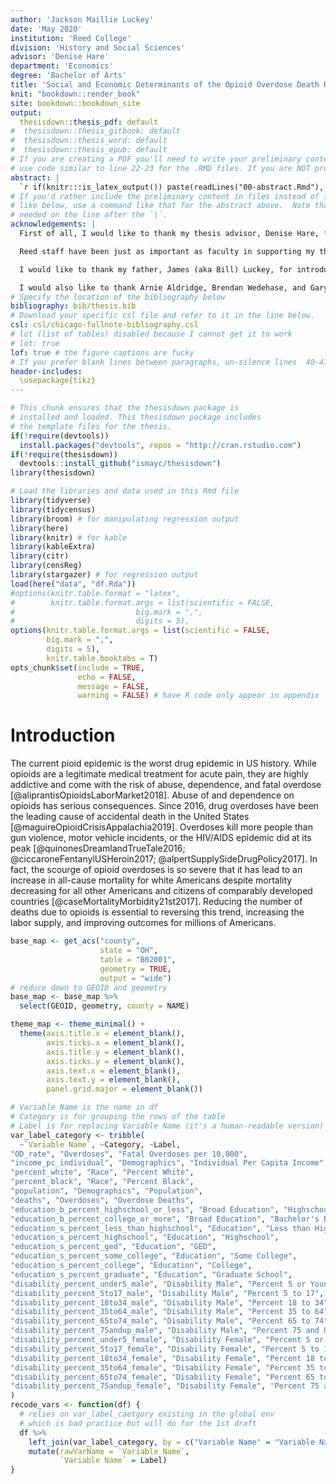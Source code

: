 ```yaml
---
author: 'Jackson Maillie Luckey'
date: 'May 2020'
institution: 'Reed College'
division: 'History and Social Sciences'
advisor: 'Denise Hare'
department: 'Economics'
degree: 'Bachelor of Arts'
title: 'Social and Economic Determinants of the Opioid Overdose Death Rate in Ohio'
knit: "bookdown::render_book"
site: bookdown::bookdown_site
output: 
  thesisdown::thesis_pdf: default
#  thesisdown::thesis_gitbook: default
#  thesisdown::thesis_word: default
#  thesisdown::thesis_epub: default
# If you are creating a PDF you'll need to write your preliminary content (e.g., abstract, acknowledgements) here or
# use code similar to line 22-23 for the .RMD files. If you are NOT producing a PDF, you can delete or silence lines 21-32 in this YAML header.
abstract: |
  `r if(knitr:::is_latex_output()) paste(readLines("00-abstract.Rmd"), collapse = '\n  ')`
# If you'd rather include the preliminary content in files instead of inline
# like below, use a command like that for the abstract above.  Note that a tab is 
# needed on the line after the `|`.
acknowledgements: |
  First of all, I would like to thank my thesis advisor, Denise Hare, for supporting me throughout the thesis process. I would also like to thank Nick Wilson for being my first reader, giving me invaluable feedback throughout the thesis project, and for teaching me health economics.

  Reed staff have been just as important as faculty in supporting my thesis. In particular, I would like to thank Kristin Bott and Mahria Lebow. I learned the R skills that provided the backbone of this thesis primarily through working for Kristin in Reed's mLab. Furthermore, she has connected me with resources at Reed as I ran into issues working through my thesis. Reed's data services librarian, Mahria Lebow, helped me navigate census data and saved me countless hours of futile struggling with the census API. Without their help, I would likely still be trying to gather my data.

  I would like to thank my father, James (aka Bill) Luckey, for introducing me to public health policy and the study of addiction. Without his influence in my life, I would not have gone down this path.

  I would also like to thank Arnie Aldridge, Brendan Wedehase, and Gary Zarkin for their invaluable role in my thesis. Without their guidance during my internship at RTI, I would have never developed the technical skills nor background knowledge that was necessary for producing this document.
# Specify the location of the bibliography below
bibliography: bib/thesis.bib
# Download your specific csl file and refer to it in the line below.
csl: csl/chicago-fullnote-bibliography.csl
# lot (list of tables) disabled because I cannot get it to work
# lot: true
lof: true # the figure captions are fucky
# If you prefer blank lines between paragraphs, un-silence lines  40-41 (this requires package tikz)
header-includes:
  \usepackage{tikz}
---
```


```r
# This chunk ensures that the thesisdown package is
# installed and loaded. This thesisdown package includes
# the template files for the thesis.
if(!require(devtools))
  install.packages("devtools", repos = "http://cran.rstudio.com")
if(!require(thesisdown))
  devtools::install_github("ismayc/thesisdown")
library(thesisdown)
```

```r
# Load the libraries and data used in this Rmd file
library(tidyverse)
library(tidycensus)
library(broom) # for manipulating regression output
library(here)
library(knitr) # for kable
library(kableExtra)
library(citr)
library(censReg)
library(stargazer) # for regression output
load(here("data", "df.Rda"))
#options(knitr.table.format = "latex",
#        knitr.table.format.args = list(scientific = FALSE,
#                           big.mark = ",",
#                           digits = 5),
options(knitr.table.format.args = list(scientific = FALSE,
        big.mark = ",",
        digits = 5),
        knitr.table.booktabs = T)
opts_chunk$set(include = TRUE,
               echo = FALSE,
               message = FALSE,
               warning = FALSE) # have R code only appear in appendix
```

# Introduction {.unnumbered}

The current pioid epidemic is the worst drug epidemic in US history. While opioids are a legitimate medical treatment for acute pain, they are highly addictive and come with the risk of abuse, dependence, and fatal overdose [@aliprantisOpioidsLaborMarket2018]. Abuse of and dependence on opioids has serious consequences. Since 2016, drug overdoses have been the leading cause of accidental death in the United States [@maguireOpioidCrisisAppalachia2019]. Overdoses kill more people than gun violence, motor vehicle incidents, or the HIV/AIDS epidemic did at its peak [@quinonesDreamlandTrueTale2016; @ciccaroneFentanylUSHeroin2017; @alpertSupplySideDrugPolicy2017]. In fact, the scourge of opioid overdoses is so severe that it has lead to an increase in all-cause mortality for white Americans despite mortality decreasing for all other Americans and citizens of comparably developed countries [@caseMortalityMorbidity21st2017]. Reducing the number of deaths due to opioids is essential to reversing this trend, increasing the labor supply, and improving outcomes for millions of Americans.

```r
base_map <- get_acs("county",
                    state = "OH",
                    table = "B02001",
                    geometry = TRUE,
                    output = "wide")
# reduce down to GEOID and geometry
base_map <- base_map %>%
  select(GEOID, geometry, county = NAME)
```

```r
theme_map <- theme_minimal() +
  theme(axis.title.x = element_blank(),
        axis.ticks.x = element_blank(),
        axis.title.y = element_blank(),
        axis.ticks.y = element_blank(),
        axis.text.x = element_blank(),
        axis.text.y = element_blank(),
        panel.grid.major = element_blank())
```

```r
# Variable Name is the name in df
# Category is for grouping the rows of the table
# Label is for replacing Variable Name (it's a human-readable version)
var_label_category <- tribble(
  ~`Variable Name`, ~Category, ~Label,
"OD_rate", "Overdoses", "Fatal Overdoses per 10,000",
"income_pc_individual", "Demographics", "Individual Per Capita Income",
"percent_white", "Race", "Percent White",
"percent_black", "Race", "Percent Black",
"population", "Demographics", "Population",
"deaths", "Overdoses", "Overdose Deaths",
"education_b_percent_highschool_or_less", "Broad Education", "Highschool or Less",
"education_b_percent_college_or_more", "Broad Education", "Bachelor's Degree or More",
"education_s_percent_less_than_highschool", "Education", "Less than Highschool",
"education_s_percent_highschool", "Education", "Highschool",
"education_s_percent_ged", "Education", "GED",
"education_s_percent_some_college", "Education", "Some College",
"education_s_percent_college", "Education", "College",
"education_s_percent_graduate", "Education", "Graduate School",
"disability_percent_under5_male", "Disability Male", "Percent 5 or Younger",
"disability_percent_5to17_male", "Disability Male", "Percent 5 to 17",
"disability_percent_18to34_male", "Disability Male", "Percent 18 to 34",
"disability_percent_35to64_male", "Disability Male", "Percent 35 to 64",
"disability_percent_65to74_male", "Disability Male", "Percent 65 to 74",
"disability_percent_75andup_male", "Disability Male", "Percent 75 and Up",
"disability_percent_under5_female", "Disability Female", "Percent 5 or Younger",
"disability_percent_5to17_female", "Disability Female", "Percent 5 to 17",
"disability_percent_18to34_female", "Disability Female", "Percent 18 to 34",
"disability_percent_35to64_female", "Disability Female", "Percent 35 to 64",
"disability_percent_65to74_female", "Disability Female", "Percent 65 to 74",
"disability_percent_75andup_female", "Disability Female", "Percent 75 and Up",
)
recode_vars <- function(df) {
  # relies on var_label_caetgory existing in the global env
  # which is bad practice but will do for the 1st draft
  df %>%
    left_join(var_label_category, by = c("Variable Name" = "Variable Name")) %>%
    mutate(rawVarName = `Variable Name`,
           `Variable Name` = Label)
}
```